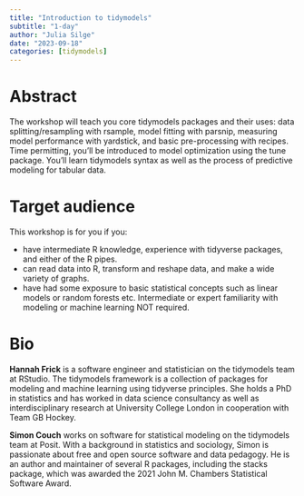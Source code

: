 ```yaml
---
title: "Introduction to tidymodels"
subtitle: "1-day"
author: "Julia Silge"
date: "2023-09-18"
categories: [tidymodels]
---
```


# Abstract

The workshop will teach you core tidymodels packages and their uses: data splitting/resampling with rsample, model fitting with parsnip, measuring model performance with yardstick, and basic pre-processing with recipes.
Time permitting, you'll be introduced to model optimization using the tune package.
You'll learn tidymodels syntax as well as the process of predictive modeling for tabular data.

# Target audience

This workshop is for you if you:

-   have intermediate R knowledge, experience with tidyverse packages, and either of the R pipes.
-   can read data into R, transform and reshape data, and make a wide variety of graphs.
-   have had some exposure to basic statistical concepts such as linear models or random forests etc. Intermediate or expert familiarity with modeling or machine learning NOT required.

# Bio

**Hannah Frick** is a software engineer and statistician on the tidymodels team at RStudio.
The tidymodels framework is a collection of packages for modeling and machine learning using tidyverse principles.
She holds a PhD in statistics and has worked in data science consultancy as well as interdisciplinary research at University College London in cooperation with Team GB Hockey.

**Simon Couch** works on software for statistical modeling on the tidymodels team at Posit.
With a background in statistics and sociology, Simon is passionate about free and open source software and data pedagogy.
He is an author and maintainer of several R packages, including the stacks package, which was awarded the 2021 John M. Chambers Statistical Software Award.
